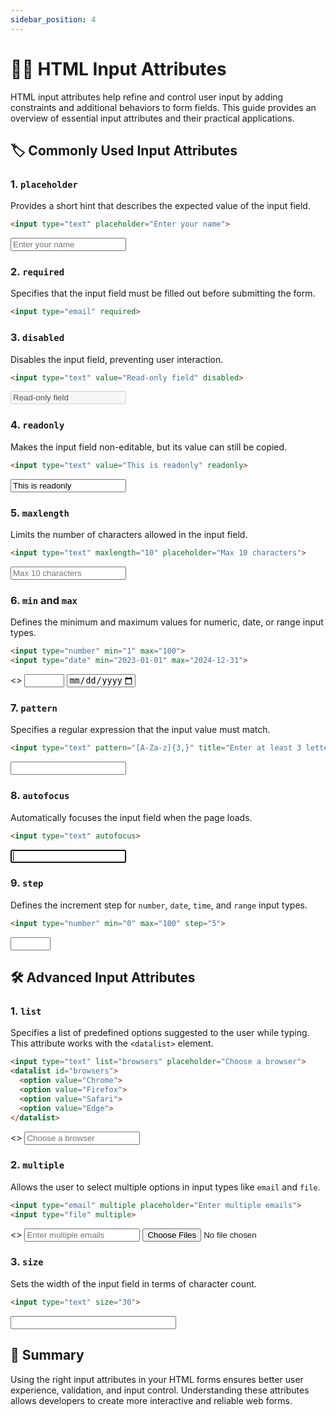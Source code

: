 ```yaml
---
sidebar_position: 4
---
```


# 🙋🏻 HTML Input Attributes

HTML input attributes help refine and control user input by adding constraints and additional behaviors to form fields. This guide provides an overview of essential input attributes and their practical applications.

## 🏷 Commonly Used Input Attributes

### 1. `placeholder`
Provides a short hint that describes the expected value of the input field.

```html title="placeholder-example.html"
<input type="text" placeholder="Enter your name">
```

<BrowserWindow url="http://.../placeholder-example.html" minHeight="300px">
    <input type="text" placeholder="Enter your name" />
</BrowserWindow>

### 2. `required`
Specifies that the input field must be filled out before submitting the form.

```html title="required-example.html"
<input type="email" required>
```

### 3. `disabled`
Disables the input field, preventing user interaction.

```html title="disabled-example.html"
<input type="text" value="Read-only field" disabled>
```

<BrowserWindow url="http://.../disabled-example.html" minHeight="300px">
    <input type="text" value="Read-only field" disabled />
</BrowserWindow>

### 4. `readonly`
Makes the input field non-editable, but its value can still be copied.

```html title="readonly-example.html"
<input type="text" value="This is readonly" readonly>
```

<BrowserWindow url="http://.../readonly-example.html" minHeight="300px">
    <input type="text" value="This is readonly" readonly />
</BrowserWindow>

### 5. `maxlength`
Limits the number of characters allowed in the input field.

```html title="maxlength-example.html"
<input type="text" maxlength="10" placeholder="Max 10 characters">
```

<BrowserWindow url="http://.../maxlength-example.html" minHeight="300px">
    <input type="text" maxlength="10" placeholder="Max 10 characters" />
</BrowserWindow>

### 6. `min` and `max`
Defines the minimum and maximum values for numeric, date, or range input types.

```html title="min-max-example.html"
<input type="number" min="1" max="100">
<input type="date" min="2023-01-01" max="2024-12-31">
```

<BrowserWindow url="http://.../min-max-example.html" minHeight="300px">
  <>
    <input type="number" min="1" max="100" />
    <input type="date" min="2023-01-01" max="2024-12-31" />
  </>
</BrowserWindow>

### 7. `pattern`
Specifies a regular expression that the input value must match.

```html title="pattern-example.html"
<input type="text" pattern="[A-Za-z]{3,}" title="Enter at least 3 letters">
```

<BrowserWindow url="http://.../pattern-example.html" minHeight="300px">
    <input type="text" pattern="[A-Za-z]{3,}" title="Enter at least 3 letters" />
</BrowserWindow>

### 8. `autofocus`
Automatically focuses the input field when the page loads.

```html title="autofocus-example.html"
<input type="text" autofocus>
```

<BrowserWindow url="http://.../autofocus-example.html" minHeight="300px">
    <input type="text" autofocus />
</BrowserWindow>

### 9. `step`
Defines the increment step for `number`, `date`, `time`, and `range` input types.

```html title="step-example.html"
<input type="number" min="0" max="100" step="5">
```

<BrowserWindow url="http://.../step-example.html" minHeight="300px">
    <input type="number" min="0" max="100" step="5" />
</BrowserWindow>

## 🛠 Advanced Input Attributes

### 1. `list`
Specifies a list of predefined options suggested to the user while typing. This attribute works with the `<datalist>` element.

```html title="list-datalist-example.html"
<input type="text" list="browsers" placeholder="Choose a browser">
<datalist id="browsers">
  <option value="Chrome">
  <option value="Firefox">
  <option value="Safari">
  <option value="Edge">
</datalist>
```

<BrowserWindow url="http://.../list-datalist-example.html" minHeight="300px">
  <>
    <input type="text" list="browsers" placeholder="Choose a browser" />
    <datalist id="browsers">
      <option value="Chrome" />
      <option value="Firefox" />
      <option value="Safari" />
      <option value="Edge" />
    </datalist>
  </>
</BrowserWindow>

### 2. `multiple`
Allows the user to select multiple options in input types like `email` and `file`.

```html title="multiple-example.html"
<input type="email" multiple placeholder="Enter multiple emails">
<input type="file" multiple>
```

<BrowserWindow url="http://.../multiple-example.html" minHeight="300px">
  <>
    <input type="email" multiple placeholder="Enter multiple emails" />
    <input type="file" multiple />
  </>
</BrowserWindow>

### 3. `size`
Sets the width of the input field in terms of character count.

```html title="size-example.html"
<input type="text" size="30">
```

<BrowserWindow url="http://.../size-example.html" minHeight="300px">
    <input type="text" size="30" />
</BrowserWindow>

## 📝 Summary

Using the right input attributes in your HTML forms ensures better user experience, validation, and input control. Understanding these attributes allows developers to create more interactive and reliable web forms.